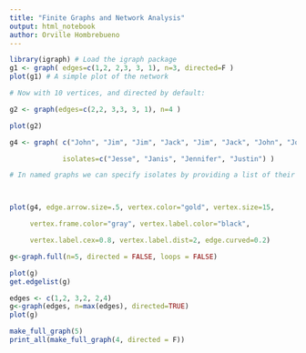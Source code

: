 ```yaml
---
title: "Finite Graphs and Network Analysis"
output: html_notebook
author: Orville Hombrebueno
---
```


```r
library(igraph) # Load the igraph package
g1 <- graph( edges=c(1,2, 2,3, 3, 1), n=3, directed=F ) 
plot(g1) # A simple plot of the network 
```

```r
# Now with 10 vertices, and directed by default:

g2 <- graph(edges=c(2,2, 3,3, 3, 1), n=4 )

plot(g2) 
```

```r
g4 <- graph( c("John", "Jim", "Jim", "Jack", "Jim", "Jack", "John", "John"), 

             isolates=c("Jesse", "Janis", "Jennifer", "Justin") )  

# In named graphs we can specify isolates by providing a list of their names.



plot(g4, edge.arrow.size=.5, vertex.color="gold", vertex.size=15, 

     vertex.frame.color="gray", vertex.label.color="black",

     vertex.label.cex=0.8, vertex.label.dist=2, edge.curved=0.2) 
```

```r
g<-graph.full(n=5, directed = FALSE, loops = FALSE)

plot(g)
get.edgelist(g)
```


```r
edges <- c(1,2, 3,2, 2,4)
g<-graph(edges, n=max(edges), directed=TRUE)
plot(g)
```

```r
make_full_graph(5)
print_all(make_full_graph(4, directed = F))
```

